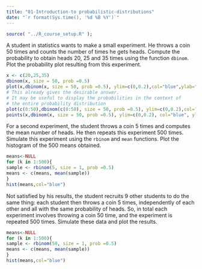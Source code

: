 ```yaml
---
title: "01-Introduction-to probabilistic-distributions"
date: "`r format(Sys.time(), '%d %B %Y')`"
---
```


```r
source( "../R_course_setup.R" );
```

A student in statistics wants to make a small experiment. He throws a coin 50 times and counts the number of times he gets heads. Compute the probability to obtain heads 20, 25 and 35 times using the function `dbinom`. Plot the probability plot resulting from this experiment.

```r
x <- c(20,25,35)
dbinom(x, size = 50, prob =0.5)
plot(x,dbinom(x, size = 50, prob =0.5), ylim=c(0,0.2),col="blue",ylab="p")
# This already gives the desirable answer. 
# It may be useful to display the probabilities in the context of 
# the entire probability distribution
plot(c(0:50),dbinom(c(0:50), size = 50, prob =0.5), ylim=c(0,0.2),col="gray",ylab="p")
points(x,dbinom(x, size = 50, prob =0.5), ylim=c(0,0.2), col="blue", ylab="p")
```

For a second experiment, the student throws a coin 5 times and computes the mean number of heads. He then repeats this experiment 500 times. Simulate this experiment using the `rbinom` and `mean` functions. Plot the histogram of the 500 means obtained.

```r
means<-NULL
for (k in 1:500){
sample <- rbinom(5, size = 1, prob =0.5)
means <- c(means, mean(sample))
}
hist(means,col="blue")
```

Not satisfied by his results, the student recruits 9 other students to do the same thing: each student then throws a coin 5 times, independently of each other and all with the same probability of heads. So, in total each experiment involves throwing a coin 50 time, and the  experiment is repeated 500 times. Simulate these data and plot the results.

```r
means<-NULL
for (k in 1:500){
sample <- rbinom(50, size = 1, prob =0.5)
means <- c(means, mean(sample))
}
hist(means,col="blue")
```